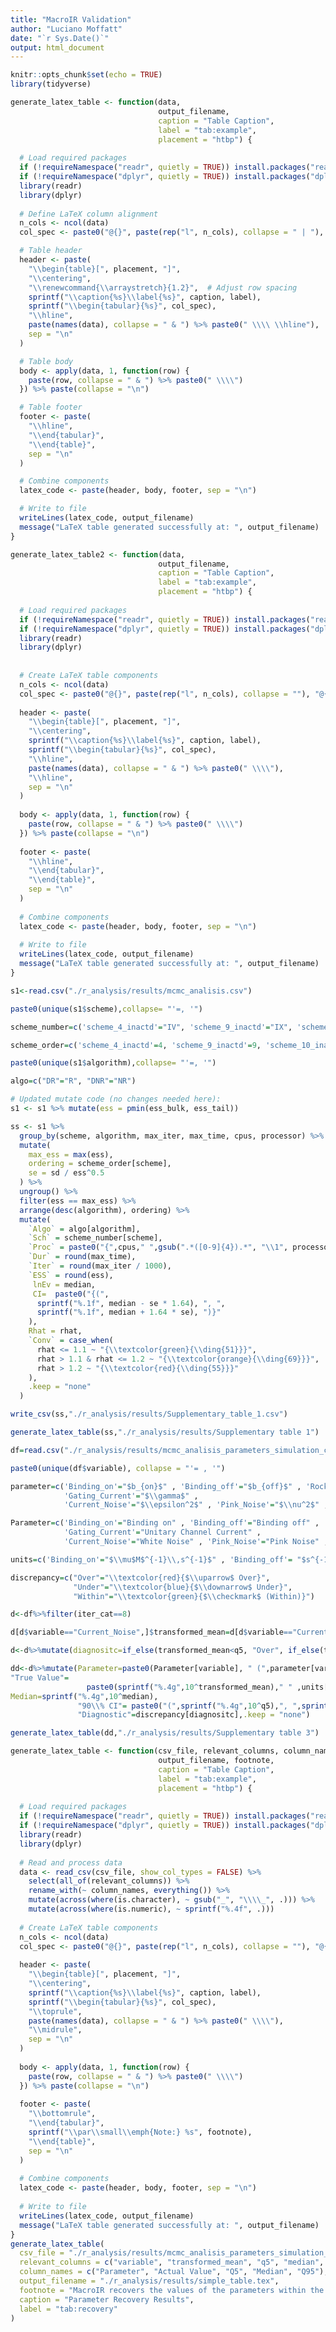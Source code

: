 ```yaml
---
title: "MacroIR Validation"
author: "Luciano Moffatt"
date: "`r Sys.Date()`"
output: html_document
---
```


```r
knitr::opts_chunk$set(echo = TRUE)
library(tidyverse)
```

```r
generate_latex_table <- function(data,  
                                 output_filename, 
                                 caption = "Table Caption", 
                                 label = "tab:example",
                                 placement = "htbp") {
  
  # Load required packages
  if (!requireNamespace("readr", quietly = TRUE)) install.packages("readr")
  if (!requireNamespace("dplyr", quietly = TRUE)) install.packages("dplyr")
  library(readr)
  library(dplyr)
  
  # Define LaTeX column alignment
  n_cols <- ncol(data)
  col_spec <- paste0("@{}", paste(rep("l", n_cols), collapse = " | "), "@{}")  # Adds spacing and vertical lines

  # Table header
  header <- paste(
    "\\begin{table}[", placement, "]",
    "\\centering",
    "\\renewcommand{\\arraystretch}{1.2}",  # Adjust row spacing
    sprintf("\\caption{%s}\\label{%s}", caption, label),
    sprintf("\\begin{tabular}{%s}", col_spec),
    "\\hline",
    paste(names(data), collapse = " & ") %>% paste0(" \\\\ \\hline"),
    sep = "\n"
  )

  # Table body
  body <- apply(data, 1, function(row) {
    paste(row, collapse = " & ") %>% paste0(" \\\\")
  }) %>% paste(collapse = "\n")

  # Table footer
  footer <- paste(
    "\\hline",
    "\\end{tabular}",
    "\\end{table}",
    sep = "\n"
  )

  # Combine components
  latex_code <- paste(header, body, footer, sep = "\n")

  # Write to file
  writeLines(latex_code, output_filename)
  message("LaTeX table generated successfully at: ", output_filename)
}

```



```r
generate_latex_table2 <- function(data,  
                                 output_filename, 
                                 caption = "Table Caption", 
                                 label = "tab:example",
                                 placement = "htbp") {
  
  # Load required packages
  if (!requireNamespace("readr", quietly = TRUE)) install.packages("readr")
  if (!requireNamespace("dplyr", quietly = TRUE)) install.packages("dplyr")
  library(readr)
  library(dplyr)
  
  
  # Create LaTeX table components
  n_cols <- ncol(data)
  col_spec <- paste0("@{}", paste(rep("l", n_cols), collapse = ""), "@{}")
  
  header <- paste(
    "\\begin{table}[", placement, "]",
    "\\centering",
    sprintf("\\caption{%s}\\label{%s}", caption, label),
    sprintf("\\begin{tabular}{%s}", col_spec),
    "\\hline",
    paste(names(data), collapse = " & ") %>% paste0(" \\\\"),
    "\\hline",
    sep = "\n"
  )
  
  body <- apply(data, 1, function(row) {
    paste(row, collapse = " & ") %>% paste0(" \\\\")
  }) %>% paste(collapse = "\n")
  
  footer <- paste(
    "\\hline",
    "\\end{tabular}",
    "\\end{table}",
    sep = "\n"
  )
  
  # Combine components
  latex_code <- paste(header, body, footer, sep = "\n")
  
  # Write to file
  writeLines(latex_code, output_filename)
  message("LaTeX table generated successfully at: ", output_filename)
}

```


```r
s1<-read.csv("./r_analysis/results/mcmc_analisis.csv")
```

```r
paste0(unique(s1$scheme),collapse= "'=, '")
```

```r
scheme_number=c('scheme_4_inactd'="IV", 'scheme_9_inactd'="IX", 'scheme_10_inactd'="X", 'scheme_11_inactd'="XI", 'scheme_1_inact'="I", 'scheme_2_inact'="II", 'scheme_3_inact'="III", 'scheme_4_inact'="IV", 'scheme_5_inact'="V", 'scheme_6_inactd'="VI", 'scheme_7_inactd'="VII", 'scheme_7_inacts'="VII", 'scheme_8_inact'="VIII", 'scheme_9_inact'="IX", 'scheme_6_inact'="VI", 'scheme_7_inact'="VII", 'scheme_10_inact'="X", 'scheme_11_inact'="XI")
```

```r
scheme_order=c('scheme_4_inactd'=4, 'scheme_9_inactd'=9, 'scheme_10_inactd'=10, 'scheme_11_inactd'=11, 'scheme_1_inact'=1, 'scheme_2_inact'=2, 'scheme_3_inact'=3, 'scheme_4_inact'=4, 'scheme_5_inact'=5, 'scheme_6_inactd'=6, 'scheme_7_inactd'=7, 'scheme_7_inacts'=7, 'scheme_8_inact'=8, 'scheme_9_inact'=9, 'scheme_6_inact'=6, 'scheme_7_inact'=7, 'scheme_10_inact'=10, 'scheme_11_inact'=11)
```


```r
paste0(unique(s1$algorithm),collapse= "'=, '")
```

```r
algo=c("DR"="R", "DNR"="NR")
```

```r
# Updated mutate code (no changes needed here):
s1 <- s1 %>% mutate(ess = pmin(ess_bulk, ess_tail))

ss <- s1 %>%
  group_by(scheme, algorithm, max_iter, max_time, cpus, processor) %>%
  mutate(
    max_ess = max(ess),
    ordering = scheme_order[scheme],
    se = sd / ess^0.5
  ) %>%
  ungroup() %>%
  filter(ess == max_ess) %>%
  arrange(desc(algorithm), ordering) %>%
  mutate(
    `Algo` = algo[algorithm],
    `Sch` = scheme_number[scheme],
    `Proc` = paste0("{",cpus," ",gsub(".*([0-9]{4}).*", "\\1", processor),"}"),
    `Dur` = round(max_time),
    `Iter` = round(max_iter / 1000),
    `ESS` = round(ess),
     lnEv = median,
     CI=  paste0("{(", 
      sprintf("%.1f", median - se * 1.64), ", ", 
      sprintf("%.1f", median + 1.64 * se), ")}"
    ),
    Rhat = rhat,
    `Conv` = case_when(
      rhat <= 1.1 ~ "{\\textcolor{green}{\\ding{51}}}",
      rhat > 1.1 & rhat <= 1.2 ~ "{\\textcolor{orange}{\\ding{69}}}",
      rhat > 1.2 ~ "{\\textcolor{red}{\\ding{55}}}"
    ), 
    .keep = "none"
  )


```


```r
write_csv(ss,"./r_analysis/results/Supplementary_table_1.csv")
```


```r
generate_latex_table(ss,"./r_analysis/results/Supplementary table 1")
```


```r
df=read.csv("./r_analysis/results/mcmc_analisis_parameters_simulation_corrected.csv")


```


```r
paste0(unique(df$variable), collapse = "'= , '")

```
```r
parameter=c('Binding_on'="$b_{on}$" , 'Binding_off'="$b_{off}$" , 'Rocking_on'= "$r_{on}$", 'Rocking_off'= "$r_{off}$", 'BR'= "$RB$", 'BR_1'="$RB_{r_{on}}$" , 'BR_0'= "$RB_{b_{on}}$", 'RB'= "$BR$", 'RB_1'="$BR_{b_{on}}$" , 'RB_0'= "$BR_{r_{on}}$", 'Rocking_Current_factor'="$R_{\\gamma}$" , 'Leakeage_current_ratio'= "$\\rho_{leak}$", 
            'Gating_Current'="$\\gamma$" , 
            'Current_Noise'="$\\epsilon^2$" , 'Pink_Noise'="$\\nu^2$" , 'Current_Baseline'= "$i_{0}$", 'Num_ch'= "$N_{ch}$", 'inactivation_rate'="$k_{inact}$")
```

```r
Parameter=c('Binding_on'="Binding on" , 'Binding_off'="Binding off" , 'Rocking_on'= "Rotation on", 'Rocking_off'= "Rotation off", 'BR'= "RB Equilibrium Coupling", 'BR_1'="RB Rotation Coupling" , 'BR_0'= "RB Binding Coupling", 'RB'= "BR Equilibrium Coupling", 'RB_1'=" BR Binding Coupling" , 'RB_0'= "BR Rotation Coupling", 'Rocking_Current_factor'="Rotation Current Coupling" , 'Leakeage_current_ratio'= "Current Leakeage Ratio", 
            'Gating_Current'="Unitary Channel Current" , 
            'Current_Noise'="White Noise" , 'Pink_Noise'="Pink Noise" , 'Current_Baseline'= "Baseline Current", 'Num_ch'= "Number of Channels", 'inactivation_rate'="Inactivation Rate")
```

```r
units=c('Binding_on'="$\\mu$M$^{-1}\\,s^{-1}$" , 'Binding_off'= "$s^{-1}$", 'Rocking_on'= "$s^{-1}$", 'Rocking_off'= "$s^{-1}$", 'RB'= "", 'RB_0'= "", 'RB_1'= "", 'BR'= "", 'BR_0'= "", 'BR_1'= "", 'Rocking_Current_factor'= "", 'Leakeage_current_ratio'= "", 'Gating_Current'= "$pA$", 'Current_Noise'= "$pA^2\\,s^{-1}$", 'Pink_Noise'= "$pA^2$", 'Current_Baseline'= "$pA$", 'Num_ch'= "", 'inactivation_rate'="$s^{-1}$")

```

```r
discrepancy=c("Over"="\\textcolor{red}{$\\uparrow$ Over}", 
              "Under"="\\textcolor{blue}{$\\downarrow$ Under}", 
              "Within"="\\textcolor{green}{$\\checkmark$ (Within)}")

```


```r
d<-df%>%filter(iter_cat==8)

d[d$variable=="Current_Noise",]$transformed_mean=d[d$variable=="Current_Noise",]$transformed_mean-log10(5)

d<-d%>%mutate(diagnositc=if_else(transformed_mean<q5, "Over", if_else(transformed_mean>q95, "Under","Within")))

dd<-d%>%mutate(Parameter=paste0(Parameter[variable], " (",parameter[variable],")"),
"True Value"=
                 paste0(sprintf("%.4g",10^transformed_mean)," " ,units[variable]),
Median=sprintf("%.4g",10^median),
               "90\\% CI"= paste0("(",sprintf("%.4g",10^q5),", ",sprintf("%.4g",10^q95),")") , 
               "Diagnostic"=discrepancy[diagnositc],.keep = "none")

```


```r
generate_latex_table(dd,"./r_analysis/results/Supplementary table 3")
```



```r
generate_latex_table <- function(csv_file, relevant_columns, column_names, 
                                 output_filename, footnote,
                                 caption = "Table Caption", 
                                 label = "tab:example",
                                 placement = "htbp") {
  
  # Load required packages
  if (!requireNamespace("readr", quietly = TRUE)) install.packages("readr")
  if (!requireNamespace("dplyr", quietly = TRUE)) install.packages("dplyr")
  library(readr)
  library(dplyr)
  
  # Read and process data
  data <- read_csv(csv_file, show_col_types = FALSE) %>%
    select(all_of(relevant_columns)) %>%
    rename_with(~ column_names, everything()) %>%
    mutate(across(where(is.character), ~ gsub("_", "\\\\_", .))) %>%
    mutate(across(where(is.numeric), ~ sprintf("%.4f", .)))
  
  # Create LaTeX table components
  n_cols <- ncol(data)
  col_spec <- paste0("@{}", paste(rep("l", n_cols), collapse = ""), "@{}")
  
  header <- paste(
    "\\begin{table}[", placement, "]",
    "\\centering",
    sprintf("\\caption{%s}\\label{%s}", caption, label),
    sprintf("\\begin{tabular}{%s}", col_spec),
    "\\toprule",
    paste(names(data), collapse = " & ") %>% paste0(" \\\\"),
    "\\midrule",
    sep = "\n"
  )
  
  body <- apply(data, 1, function(row) {
    paste(row, collapse = " & ") %>% paste0(" \\\\")
  }) %>% paste(collapse = "\n")
  
  footer <- paste(
    "\\bottomrule",
    "\\end{tabular}",
    sprintf("\\par\\small\\emph{Note:} %s", footnote),
    "\\end{table}",
    sep = "\n"
  )
  
  # Combine components
  latex_code <- paste(header, body, footer, sep = "\n")
  
  # Write to file
  writeLines(latex_code, output_filename)
  message("LaTeX table generated successfully at: ", output_filename)
}
generate_latex_table(
  csv_file = "./r_analysis/results/mcmc_analisis_parameters_simulation_corrected.csv",
  relevant_columns = c("variable", "transformed_mean", "q5", "median", "q95"),
  column_names = c("Parameter", "Actual Value", "Q5", "Median", "Q95"),
  output_filename = "./r_analysis/results/simple_table.tex",
  footnote = "MacroIR recovers the values of the parameters within the limits of the ones used to generate the data",
  caption = "Parameter Recovery Results",
  label = "tab:recovery"
)

```

\documentclass{article}
\usepackage{booktabs}
\begin{document}
\input{simple_table.tex}
\end{document}


```r
generate_latex_table <- function(csv_file, relevant_columns, column_names, 
                                 output_filename, footnote, 
                                 caption = "Table Caption", 
                                 label = "tab:example",
                                 placement = "htbp") {
  # Load required packages
  if (!requireNamespace("readr", quietly = TRUE)) install.packages("readr")
  if (!requireNamespace("dplyr", quietly = TRUE)) install.packages("dplyr")
  library(readr)
  library(dplyr)
  
  # Check column consistency
  if (length(relevant_columns) != length(column_names)) {
    stop("Number of relevant_columns must match column_names")
  }
  
  # Read and process data
  data <- read_csv(csv_file, show_col_types = FALSE) %>%
    select(all_of(relevant_columns)) %>%
    rename_with(~ column_names, everything()) %>%
    mutate(across(where(is.character), ~ gsub("_", "\\\\_", .))) %>%
    mutate(across(where(is.numeric), ~ sprintf("%.4f", .)))
  
  # Create column specification
  n_cols <- ncol(data)
  col_spec <- paste0("@{}", paste(rep("l", n_cols), collapse = ""), "@{}")
  
  # Create LaTeX header
  latex_header <- c(
    "\\begin{table}[htbp]",
    "\\centering",
    sprintf("\\caption{%s}\\label{%s}", caption, label),
    sprintf("\\begin{tabular}{%s}", col_spec),
    "\\toprule"
  )
  
  # Create header row
  header_row <- paste(names(data), collapse = " & ") %>% 
    paste0(" \\\\")
  
  # Create data rows
  latex_rows <- apply(data, 1, function(row) {
    paste(row, collapse = " & ") %>% paste0(" \\\\")
  })
  
  # Create footer
latex_footer <- c(
    "\\bottomrule",
    "\\end{tabular}",
    "\\begin{tablenotes}",
    sprintf("\\item %s", footnote),
    "\\end{tablenotes}",
    "\\end{threeparttable}",
    "\\end{table}"
  )  
  # Combine components
  latex_code <- c(latex_header, header_row, "\\midrule", latex_rows, latex_footer) %>% 
    paste(collapse = "\n")
  
  # Write to file
  writeLines(latex_code, output_filename)
  message(sprintf("LaTeX table saved to %s", output_filename))
}

generate_latex_table(
  csv_file = "./r_analysis/results/mcmc_analisis_parameters.csv",
  relevant_columns = c("variable", "transformed_mean", "q5", "median", "q95"),
  column_names = c("Parameter", "Actual Value", "Q5", "Median", "Q95"),
  output_filename = "./r_analysis/results/table_document.tex",
  footnote = "MacroIR recovers the values of the parameters within the limits of the ones used to generate the data"
)


```





```r
# Load required libraries
library(dplyr)
library(knitr)
library(kableExtra)

# Read the data
df <- read.csv("./r_analysis/results/mcmc_analisis_parameters.csv", header = TRUE, stringsAsFactors = FALSE)

# Create the LaTeX table using the relevant columns
latex_table <- df %>%
  select(Parameter = variable,
         "Actual Value" = transformed_mean,
         Q5 = q5,
         Median = median,
         Q95 = q95) %>%
  kable(format = "latex", booktabs = TRUE,
        caption = "Comparison of actual and recovered parameter values from simulated data.",
        align = "lcccc") %>%
  kable_styling(latex_options = c("hold_position", "striped"))

# Create a complete LaTeX document containing the table
latex_doc <- paste0(
"\\documentclass{article}\n",
"\\usepackage[table]{xcolor}\n",      # Needed for \\cellcolor
"\\usepackage{booktabs}\n",
"\\usepackage{caption}\n",
"\\usepackage{longtable}\n",
"\\usepackage[margin=1in]{geometry}\n",
"\\begin{document}\n\n",
latex_table,
"\n\\end{document}"
)

# Save the document to a .tex file
write(latex_doc, file = "./r_analysis/results/table_document.tex")


```

```r
generate_latex_table <- function(csv_file, relevant_cols, col_names, output_filename, footnote_text) {
  # Load required library
  library(dplyr)
  
  # Read CSV file
  df <- read.csv(csv_file)
  
  # Select relevant columns
  df_selected <- df %>% select(all_of(relevant_cols))
  
  # Round numerical values to 4 significant digits
  df_selected <- df_selected %>% mutate(across(everything(), ~signif(.x, 4)))
  
  # Convert column names to LaTeX-friendly format
  col_names_latex <- gsub("_", "\\\\_", col_names)  # Escape underscores
  
  # Start writing LaTeX table
  latex_code <- "\\begin{table}[htbp]\n"
  latex_code <- paste0(latex_code, "\\centering\n")
  latex_code <- paste0(latex_code, "\\caption{Comparison of parameters\\footnotemark}\n")
  latex_code <- paste0(latex_code, "\\label{tab:parameters}\n")
  latex_code <- paste0(latex_code, "\\begin{tabular}{l", paste(rep("c", length(col_names)), collapse=""), "}\n")
  latex_code <- paste0(latex_code, "\\toprule\n")
  latex_code <- paste0(latex_code, paste(col_names_latex, collapse=" & "), "\\\\ \\midrule\n")
  
  # Add data rows
  for (i in 1:nrow(df_selected)) {
    row <- as.character(df_selected[i, ])
    latex_code <- paste0(latex_code, paste(row, collapse=" & "), "\\\\\n")
  }
  
  # Close table
  latex_code <- paste0(latex_code, "\\botrule\n")
  latex_code <- paste0(latex_code, "\\end{tabular}\n")
  latex_code <- paste0(latex_code, "\\footnotetext{", footnote_text, "}\n")
  latex_code <- paste0(latex_code, "\\end{table}\n")
  
  # Write to file
  writeLines(latex_code, output_filename)
}

# Example usage:
# generate_latex_table("data.csv", c("param1", "param2"), c("Parameter 1", "Parameter 2"), "output.tex", "This is a footnote.")

```



```r
generate_latex_table <- function(csv_file, relevant_columns, column_names, output_filename, footnote) {
  # Read the CSV file into an R data frame
  data <- read.csv(csv_file)

  # Select the relevant columns
  selected_data <- data[, relevant_columns]

  # Assign the new column names
  colnames(selected_data) <- column_names

  # Start building the LaTeX document
  latex_code <- paste0(
    "\\documentclass{article}\n",
    "\\usepackage[utf8]{inputenc}\n",
    "\\usepackage{amsmath}\n",
    "\\usepackage{amsfonts}\n",
    "\\usepackage{amssymb}\n",
    "\\usepackage{graphicx}\n",
    "\\usepackage{booktabs}\n",
    "\\begin{document}\n",
    "\\section{Tables}\\label{sec5}\n",
    "\\begin{table}[h]\n",
    paste0("\\caption{", tools::file_path_sans_ext(basename(output_filename)), "}\n"),
    paste0("\\label{tab:", tools::file_path_sans_ext(basename(output_filename)), "}\n"),
    "\\begin{tabular}{@", paste0(rep("l", length(column_names)), collapse = ""), "@{}@{}}\n",
    "\\toprule\n",
    paste0(paste(column_names, collapse = " & "), "\\\\\n"),
    "\\midrule\n"
  )

  # Add the data rows
  for (i in 1:nrow(selected_data)) {
    latex_code <- paste0(latex_code, paste(selected_data[i, ], collapse = " & "), "\\\\\n")
  }

  # End the table and add the footnote
  latex_code <- paste0(
    latex_code,
    "\\bottomrule\n",
    "\\end{tabular}\n",
    paste0("\\footnotetext{", footnote, "}\n"),
    "\\end{table}\n",
    "\\end{document}"
  )

  # Write the LaTeX code to the output file
  write(latex_code, file = output_filename)

  cat(paste0("LaTeX document generated successfully at: ", output_filename, "\n"))
}


generate_latex_table(
  csv_file = "./r_analysis/results/mcmc_analisis_parameters.csv",
  relevant_columns = c("variable", "transformed_mean", "q5", "median", "q95"),
  column_names = c("Parameter", "Actual Value", "Q5", "Median", "Q95"),
  output_filename = "./r_analysis/results/table_document.tex",
  footnote = "MacroIR recovers the values of the parameters within the limits of the ones used to generate the data"
)

# Example usage
generate_latex_table(
  csv_file = "./r_analysis/results/mcmc_analisis_parameters.csv",
  relevant_columns = c("variable", "transformed_mean", "q5", "median", "q95"),
  column_names = c("Parameter", "Actual Value", "Q5", "Median", "Q95"),
  output_filename = "./r_analysis/results/table_document.tex",footnote="MacroIR recovers the values of the parameters within the limits of the ones used to generate the data"
)
```


```r
generate_latex_table <- function(csv_file, relevant_columns, column_names, output_filename, footnote_text = NULL) {
  # Load required libraries
  library(dplyr)
  
  # Read the data from the CSV file
  df <- read.csv(csv_file, header = TRUE, stringsAsFactors = FALSE)
  
  # Subset only the relevant columns
  df_sub <- df %>% select(all_of(relevant_columns))
  
  # Define a function to escape underscores and ampersands for LaTeX
  escape_text <- function(x) {
    if (is.character(x)) {
      x <- gsub("_", "\\\\_", x)  # Escape underscores
      x <- gsub("&", "\\\\&", x)  # Escape ampersands
      return(x)
    } else {
      return(x)
    }
  }
  
  # Define a function to format numbers to 4 decimal places
  format_numbers <- function(x) {
    if (is.numeric(x)) {
      return(formatC(x, format = "f", digits = 4))  # Limit to 4 decimal places
    } else {
      return(x)
    }
  }
  
  # Apply escaping function and rounding function
  df_sub <- df_sub %>%
    mutate_if(is.character, escape_text) %>%
    mutate_if(is.numeric, format_numbers)
  
  # Convert all columns to character for consistent LaTeX formatting
  df_sub <- df_sub %>% mutate_if(is.numeric, as.character)
  
  # Build table header from user-defined column names
  header_row <- paste(column_names, collapse = " & ")
  
  # Build table rows manually, ensuring columns are separated by " & "
  table_rows <- apply(df_sub, 1, function(row) paste(row, collapse = " & "))
  table_rows <- paste(table_rows, collapse = " \\\\\n")
  
  # Adjust alignment: First column is left-aligned (l), others are centered (c)
  column_alignment <- paste0("l", paste(rep("c", length(column_names) - 1), collapse = ""))
  
  # Construct the LaTeX table with a footnote
  latex_table <- paste0(
    "\\begin{table}[h]\n",
    "\\centering\n",
    "\\caption[]{Comparison of parameters", if (!is.null(footnote_text)) " \\footnotemark", ".}\\label{tab_parameters}\n",
    "\\begin{tabular}{", column_alignment, "}\n",
    "\\toprule\n",
    header_row, " \\\\\n",
    "\\midrule\n",
    table_rows, " \\\\\n",
    "\\botrule\n",
    "\\end{tabular}\n",
    if (!is.null(footnote_text)) paste0("\n\\footnotetext{", footnote_text, "}"),  # Add footnote outside tabular
    "\n\\end{table}\n"
  )
  
  # Create the complete LaTeX document with a definition for \botrule
  latex_doc <- paste0(
    "\\documentclass{article}\n",
    "\\usepackage{booktabs}\n",
    "\\usepackage[margin=1in]{geometry}\n",
    "\\newcommand{\\botrule}{\\bottomrule}\n",  # Define \botrule
    "\\begin{document}\n\n",
    "\\section{Tables}\\label{sec5}\n\n",
    latex_table,
    "\n\\end{document}"
  )
  
  # Save the document to a .tex file
  write(latex_doc, file = output_filename)
}
# Example usage
generate_latex_table(
  csv_file = "./r_analysis/results/mcmc_analisis_parameters.csv",
  relevant_columns = c("variable", "transformed_mean", "q5", "median", "q95"),
  column_names = c("Parameter", "Actual Value", "Q5", "Median", "Q95"),
  output_filename = "./r_analysis/results/table_document.tex",footnote_text="MacroIR recovers the values of the parameters within the limits of the ones used to generate the data"
)

```



```r
generate_latex_table <- function(csv_file, relevant_columns, column_names, output_filename, footnote_text = NULL) {
  # Load required libraries
  library(dplyr)
  
  # Read the data from the CSV file
  df <- read.csv(csv_file, header = TRUE, stringsAsFactors = FALSE)
  
  # Subset only the relevant columns
  df_sub <- df %>% select(all_of(relevant_columns))
  
  # Define a function to escape underscores and ampersands for LaTeX
  escape_text <- function(x) {
    if (is.character(x)) {
      x <- gsub("_", "\\\\_", x)  # Escape underscores
      x <- gsub("&", "\\\\&", x)  # Escape ampersands
      return(x)
    } else {
      return(x)
    }
  }
  
  # Define a function to format numbers to 4 decimal places
  format_numbers <- function(x) {
    if (is.numeric(x)) {
      return(formatC(x, format = "f", digits = 4))  # Limit to 4 decimal places
    } else {
      return(x)
    }
  }
  
  # Apply escaping function and rounding function
  df_sub <- df_sub %>%
    mutate_if(is.character, escape_text) %>%
    mutate_if(is.numeric, format_numbers)
  
  # Convert all columns to character for consistent LaTeX formatting
  df_sub <- df_sub %>% mutate_if(is.numeric, as.character)
  
  # Build table header from user-defined column names
  header_row <- paste(column_names, collapse = " & ")
  
  # Build table rows manually, ensuring columns are separated by " & "
  table_rows <- apply(df_sub, 1, function(row) paste(row, collapse = " & "))
  table_rows <- paste(table_rows, collapse = " \\\\\n")
  
  # Adjust alignment: First column is left-aligned (l), others are centered (c)
  column_alignment <- paste0("l", paste(rep("c", length(column_names) - 1), collapse = ""))
  
  # Construct the LaTeX table with an optional footnote
  latex_table <- paste0(
    "\\begin{table}[h]\n",
    "\\centering\n",
    "\\caption{Comparison of parameters.}\\label{tab_parameters}\n",  # Caption without \footnotemark
    if (!is.null(footnote_text)) " \\footnotemark",  # Add footnotemark after caption
    "\n\\begin{tabular}{", column_alignment, "}\n",
    "\\toprule\n",
    header_row, " \\\\\n",
    "\\midrule\n",
    table_rows, " \\\\\n",
    "\\botrule\n",
    "\\end{tabular}\n",
    if (!is.null(footnote_text)) paste0("\n\\footnotetext{", footnote_text, "}"),  # Define the footnote text
    "\n\\end{table}\n"
  )
  
  # Create the complete LaTeX document with a definition for \botrule
  latex_doc <- paste0(
    "\\documentclass{article}\n",
    "\\usepackage{booktabs}\n",
    "\\usepackage[margin=1in]{geometry}\n",
    "\\newcommand{\\botrule}{\\bottomrule}\n",  # Define \botrule
    "\\begin{document}\n\n",
    "\\section{Tables}\\label{sec5}\n\n",
    latex_table,
    "\n\\end{document}"
  )
  
  # Save the document to a .tex file
  write(latex_doc, file = output_filename)
}

# Example usage
generate_latex_table(
  csv_file = "./r_analysis/results/mcmc_analisis_parameters.csv",
  relevant_columns = c("variable", "transformed_mean", "q5", "median", "q95"),
  column_names = c("Parameter", "Actual Value", "Q5", "Median", "Q95"),
  output_filename = "./r_analysis/results/table_document.tex"
)

```



```r
# Load required libraries
library(dplyr)
library(knitr)

# Read the data from the CSV file
df <- read.csv("./r_analysis/results/mcmc_analisis_parameters.csv", header = TRUE, stringsAsFactors = FALSE)

# Subset only the relevant columns; adjust these names if needed
df_sub <- df %>% select(variable, transformed_mean, q5, median, q95)



# Define a function to escape underscores and ampersands for LaTeX
escape_text <- function(x) {
  if (is.character(x)) {
    x <- gsub("_", "\\\\_", x)  # escape underscores
    x <- gsub("&", "\\\\&", x)  # escape ampersands
    return(x)
  } else {
    return(x)
  }
}

# Define a function to format numbers to 4 decimal places
format_numbers <- function(x) {
  if (is.numeric(x)) {
    return(formatC(x, format = "f", digits = 4))  # Limit to 4 decimal places
  } else {
    return(x)
  }
}

# Apply escaping function and rounding function
df_sub <- df_sub %>%
  mutate_if(is.character, escape_text) %>%
  mutate_if(is.numeric, format_numbers)

# Convert all columns to character for consistent LaTeX formatting
df_sub <- df_sub %>% mutate_if(is.numeric, as.character)

# Build table rows manually, ensuring columns are separated by " & "
table_rows <- apply(df_sub, 1, function(row) paste(row, collapse = " & "))
# Join rows with a LaTeX row separator " \\\\" and a newline
table_rows <- paste(table_rows, collapse = " \\\\\n")

# Construct the full LaTeX table
latex_table <- paste0(
"\\begin{table}[h]\n",
"\\caption{Comparison of actual and recovered parameter values from simulated data.}\\label{tab_parameters}\n",
"\\begin{tabular}{@{}lcccc@{}}\n",
"\\toprule\n",
"Parameter & Actual Value & Q5 & Median & Q95 \\\\\n",
"\\midrule\n",
table_rows, " \\\\\n",  # Ensure last row is correctly terminated
"\\botrule\n",
"\\end{tabular}\n",
"\\end{table}\n"
)

# Create the complete LaTeX document with a definition for \botrule
latex_doc <- paste0(
"\\documentclass{article}\n",
"\\usepackage{booktabs}\n",
"\\usepackage[margin=1in]{geometry}\n",
"\\newcommand{\\botrule}{\\bottomrule}\n",  # Define \botrule
"\\begin{document}\n\n",
"\\section{Tables}\\label{sec5}\n\n",
latex_table,
"\n\\end{document}"
)

# Save the document to a .tex file
write(latex_doc, file = "./r_analysis/results/table_document.tex")
```

```r
generate_latex_table <- function(csv_file, relevant_columns, column_names, output_filename) {
  # Load required libraries
  library(dplyr)
  
  # Read the data from the CSV file
  df <- read.csv(csv_file, header = TRUE, stringsAsFactors = FALSE)
  
  # Subset only the relevant columns
  df_sub <- df %>% select(all_of(relevant_columns))
  
  # Define a function to escape underscores and ampersands for LaTeX
  escape_text <- function(x) {
    if (is.character(x)) {
      x <- gsub("_", "\\\\_", x)  # escape underscores
      x <- gsub("&", "\\\\&", x)  # escape ampersands
      return(x)
    } else {
      return(x)
    }
  }
  
  # Define a function to format numbers to 4 decimal places
  format_numbers <- function(x) {
    if (is.numeric(x)) {
      return(formatC(x, format = "f", digits = 4))  # Limit to 4 decimal places
    } else {
      return(x)
    }
  }
  
  # Apply escaping function and rounding function
  df_sub <- df_sub %>%
    mutate_if(is.character, escape_text) %>%
    mutate_if(is.numeric, format_numbers)
  
  # Convert all columns to character for consistent LaTeX formatting
  df_sub <- df_sub %>% mutate_if(is.numeric, as.character)
  
  # Build table header from user-defined column names
  header_row <- paste(column_names, collapse = " & ")
  
  # Build table rows manually, ensuring columns are separated by " & "
  table_rows <- apply(df_sub, 1, function(row) paste(row, collapse = " & "))
  # Join rows with a LaTeX row separator " \\\\" and a newline
  table_rows <- paste(table_rows, collapse = " \\\\\n")
  
  # Construct the full LaTeX table
  latex_table <- paste0(
    "\\begin{table}[h]\n",
    "\\caption{Comparison of parameters.}\\label{tab_parameters}\n",
    "\\begin{tabular}{@{}", paste(rep("c", length(column_names)), collapse = ""), "@{}}\n",
    "\\toprule\n",
    header_row, " \\\\\n",
    "\\midrule\n",
    table_rows, " \\\\\n",
    "\\botrule\n",
    "\\end{tabular}\n",
    "\\end{table}\n"
  )
  
  # Create the complete LaTeX document with a definition for \botrule
  latex_doc <- paste0(
    "\\documentclass{article}\n",
    "\\usepackage{booktabs}\n",
    "\\usepackage[margin=1in]{geometry}\n",
    "\\newcommand{\\botrule}{\\bottomrule}\n",  # Define \botrule
    "\\begin{document}\n\n",
    "\\section{Tables}\\label{sec5}\n\n",
    latex_table,
    "\n\\end{document}"
  )
  
  # Save the document to a .tex file
  write(latex_doc, file = output_filename)
}

# Example usage
generate_latex_table(
  csv_file = "./r_analysis/results/mcmc_analisis_parameters.csv",
  relevant_columns = c("parameter", "actual_value", "q5", "median", "q95"),
  column_names = c("Parameter", "Actual Value", "Q5", "Median", "Q95"),
  output_filename = "./r_analysis/results/table_document.tex", 
  footnote_text="Comparison between actual and recovered parameters"
)

```




```r
# Load required libraries
library(dplyr)
library(knitr)

# Read the data
df <- read.csv("./r_analysis/results/mcmc_analisis_parameters.csv", header = TRUE, stringsAsFactors = FALSE)

# Explicitly select the desired columns (adjust names if necessary)
df_sub <- df %>% select(parameter, actual_value, q5, median, q95)

# Function to escape underscores and ampersands for LaTeX
escape_text <- function(x) {
  if (is.character(x)) {
    x <- gsub("_", "\\\\_", x)  # escape underscores
    x <- gsub("&", "\\\\&", x)  # escape ampersands
    return(x)
  } else {
    return(x)
  }
}

# Apply escaping to each column and convert numeric columns to character
df_sub <- df_sub %>% 
  mutate(across(everything(), ~ if(is.numeric(.)) as.character(.) else escape_text(.)))

# Build table rows manually, ensuring that each row has exactly five columns
table_rows <- apply(df_sub, 1, function(row) paste(row, collapse = " & "))
table_rows <- paste(table_rows, collapse = " \\\\\n")

# Construct the full table following the Nature template
latex_table <- paste0(
"\\begin{table}[h]\n",
"\\caption{Comparison of actual and recovered parameter values from simulated data.}\\label{tab_parameters}\n",
"\\begin{tabular}{@{}lcccc@{}}\n",
"\\toprule\n",
"Parameter & Actual Value & Q5 & Median & Q95 \\\\\n",
"\\midrule\n",
table_rows, "\n",
"\\botrule\n",
"\\end{tabular}\n",
"\\end{table}\n"
)

# Create the complete LaTeX document
latex_doc <- paste0(
"\\documentclass{article}\n",
"\\usepackage{booktabs}\n",
"\\usepackage[margin=1in]{geometry}\n",
"\\begin{document}\n\n",
"\\section{Tables}\\label{sec5}\n\n",
latex_table,
"\n\\end{document}"
)

# Save the document to a .tex file
write(latex_doc, file = "./r_analysis/results/table_document.tex")

```


```r
# Load required libraries
library(dplyr)
library(knitr)

# Read the data
df <- read.csv("./r_analysis/results/mcmc_analisis_parameters.csv", header = TRUE, stringsAsFactors = FALSE)

# Function to escape underscores and ampersands for LaTeX
escape_text <- function(x) {
  if (is.character(x)) {
    x <- gsub("_", "\\\\_", x)  # escape underscores
    x <- gsub("&", "\\\\&", x)  # escape ampersands
    return(x)
  } else {
    return(x)
  }
}

# Apply the escaping function to all columns
df <- as.data.frame(lapply(df, escape_text), stringsAsFactors = FALSE)

# Convert numeric columns to character for consistent formatting
df <- df %>% mutate_if(is.numeric, as.character)

# Build table rows manually, ensuring columns are separated by " & " and rows by " \\\\"
table_rows <- apply(df, 1, function(row) paste(row, collapse = " & "))
table_rows <- paste(table_rows, collapse = " \\\\\n")

# Construct the full table following the Nature template
latex_table <- paste0(
"\\begin{table}[h]\n",
"\\caption{Comparison of actual and recovered parameter values from simulated data.}\\label{tab_parameters}\n",
"\\begin{tabular}{@{}lcccc@{}}\n",
"\\toprule\n",
"Parameter & Actual Value & Q5 & Median & Q95 \\\\\n",
"\\midrule\n",
table_rows, "\n",
"\\botrule\n",
"\\end{tabular}\n",
"\\end{table}\n"
)

# Create the complete LaTeX document
latex_doc <- paste0(
"\\documentclass{article}\n",
"\\usepackage{booktabs}\n",
"\\usepackage[margin=1in]{geometry}\n",
"\\begin{document}\n\n",
"\\section{Tables}\\label{sec5}\n\n",
latex_table,
"\n\\end{document}"
)

# Save the document to a .tex file
write(latex_doc, file = "./r_analysis/results/table_document.tex")

```


```r
# Load required libraries
library(dplyr)
library(knitr)

# Read the data
df <- read.csv("./r_analysis/results/mcmc_analisis_parameters.csv", header = TRUE, stringsAsFactors = FALSE)

# Function to escape underscores and ampersands for LaTeX
escape_text <- function(x) {
  if (is.character(x)) {
    x <- gsub("_", "\\\\_", x)  # escape underscores
    x <- gsub("&", "\\\\&", x)  # escape ampersands
    return(x)
  } else {
    return(x)
  }
}

# Apply the escaping function to all columns
df <- as.data.frame(lapply(df, escape_text), stringsAsFactors = FALSE)

# Convert numeric columns to character for consistent formatting
df <- df %>% mutate_if(is.numeric, as.character)

# Build table rows manually, ensuring columns are separated by " & " and rows by " \\\\"
table_rows <- apply(df, 1, function(row) paste(row, collapse = " & "))
table_rows <- paste(table_rows, collapse = " \\\\\n")

# Construct the full table following the Nature template
latex_table <- paste0(
"\\begin{table}[h]\n",
"\\caption{Comparison of actual and recovered parameter values from simulated data.}\\label{tab_parameters}\n",
"\\begin{tabular}{@{}lcccc@{}}\n",
"\\toprule\n",
"Parameter & Actual Value & Q5 & Median & Q95 \\\\\n",
"\\midrule\n",
table_rows, "\n",
"\\botrule\n",
"\\end{tabular}\n",
"\\end{table}\n"
)

# Create the complete LaTeX document
latex_doc <- paste0(
"\\documentclass{article}\n",
"\\usepackage{booktabs}\n",
"\\usepackage[margin=1in]{geometry}\n",
"\\begin{document}\n\n",
"\\section{Tables}\\label{sec5}\n\n",
latex_table,
"\n\\end

```

